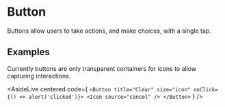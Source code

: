 
# Button

Buttons allow users to take actions, and make choices, with a single tap.

## Examples

Currently buttons are only transparent containers for icons to allow capturing interactions.

<AsideLive
  centered
  code={
`<Button title="Clear" size="icon" onClick={() => alert('clicked')}>
  <Icon source="cancel" />
</Button>`
    }
/>

